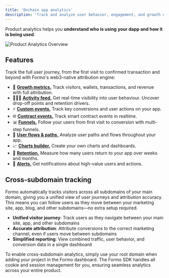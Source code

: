 ```yaml
---
title: 'Onchain app analytics'
description: 'Track and analyze user behavior, engagement, and growth metrics for your app.'
---
```


Product analytics helps you **understand who is using your dapp and how it is being used**. 

<Frame>
    <img src="/images/screenshots/overview.png" alt="Product Analytics Overview" />
</Frame>

## Features

Track the full user journey, from the first visit to confirmed transaction and beyond with Formo's web3-native attribution engine:

- 🎯 <a href="/features/product-analytics/growth-metrics">**Growth metrics.**</a> Track visitors, wallets, transactions, and revenue with full attribution.
- 🏃‍♀️‍➡️ <a href="/features/product-analytics/activity">**Activity feed.**</a> Get real-time visibility into user behaviour. Uncover drop-off points and retention drivers.
- ⚡️ <a href="/features/product-analytics/custom-events">**Custom events.**</a> Track key conversions and user actions on your app. 
- 🌐 <a href="/features/product-analytics/contract-events">**Contract events.**</a> Track smart contract events in realtime. 
- 📊 <a href="/features/product-analytics/funnels">**Funnels.**</a> Follow your users from first visit to conversion with multi-step funnels.
- 🧭 <a href="/features/product-analytics/flows">**User flows & paths.**</a> Analyze user paths and flows throughout your app.
- 📈 <a href="/features/product-analytics/charts">**Charts builder.**</a> Create your own charts and dashboards.
- 📅 <a href="/features/product-analytics/retention">**Retention.**</a> Measure how many users return to your app over weeks and months.
- 🔔 <a href="/features/product-analytics/alerts">**Alerts.**</a> Get notifications about high-value users and actions.

## Cross-subdomain tracking

Formo automatically tracks visitors across all subdomains of your main domain, giving you a unified view of user journeys and attribution accuracy. This means you can follow users as they move between your marketing site, app, blog, and other subdomains—no extra setup required.

- **Unified visitor journey**: Track users as they navigate between your main site, app, and other subdomains
- **Accurate attribution**: Attribute conversions to the correct marketing channel, even if users move between subdomains
- **Simplified reporting**: View combined traffic, user behavior, and conversion data in a single dashboard

To enable cross-subdomain analytics, simply use your root domain when adding your project in the Formo dashboard. The Formo SDK handles all cookie and session management for you, ensuring seamless analytics across your entire product.
